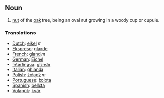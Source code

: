== Noun== 
# [[nut]] of the [[oak]] tree, being an oval nut growing in a woody cup or cupule.

=== Translations ===
*[[Dutch]]: [[eikel]] ''m''
*[[Ekspreso]]: [[glande]]
*[[French]]: [[gland]] ''m''
*[[German]]: [[Eichel]] 
*[[Interlingua]]: [[glande]] 
*[[Italian]]: [[ghianda]]
*[[Polish]]: [[żołądź]] ''m''
*[[Portuguese]]: [[bolota]] 
*[[Spanish]]: [[bellota]] 
*[[Volapük]]: [[kvär]]